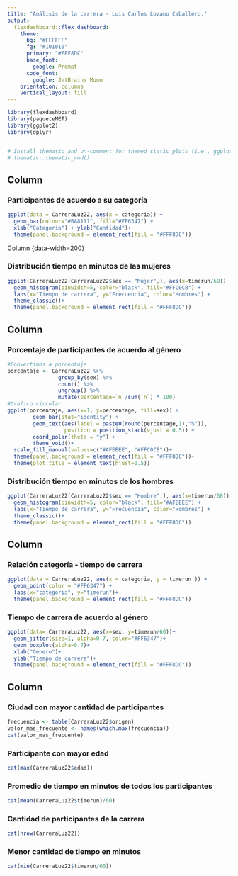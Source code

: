```yaml
---
title: "Análisis de la carrera - Luis Carlos Lozano Caballero."
output:
  flexdashboard::flex_dashboard:
    theme:
      bg: "#FFFFFF"
      fg: "#101010" 
      primary: "#FFF8DC"
      base_font:
        google: Prompt
      code_font:
        google: JetBrains Mono
    orientation: columns
    vertical_layout: fill
---
```


```r
library(flexdashboard)
library(paqueteMET)
library(ggplot2)
library(dplyr)


# Install thematic and un-comment for themed static plots (i.e., ggplot2)
# thematic::thematic_rmd()
```

Column {data-width=200}
-----------------------------------------------------------------------

### Participantes de acuerdo a su categoría

```r
ggplot(data = CarreraLuz22, aes(x = categoria)) + 
  geom_bar(colour="#BA8111", fill="#FF6347") + 
  xlab("Categoria") + ylab("Cantidad")+ 
  theme(panel.background = element_rect(fill = "#FFF8DC"))

```
Column {data-width=200}


### Distribución tiempo en minutos de las mujeres

```r
ggplot(CarreraLuz22[CarreraLuz22$sex == "Mujer",], aes(x=timerun/60)) +
  geom_histogram(binwidth=5, color="black", fill="#FFC0CB") +
  labs(x="Tiempo de carrera", y="Frecuencia", color="Hombres") +
  theme_classic()+
  theme(panel.background = element_rect(fill = "#FFF8DC"))
```

Column {data-width=200}
-----------------------------------------------------------------------

### Porcentaje de participantes de acuerdo al género

```r
#Convertimos a porcentaje
porcentaje <- CarreraLuz22 %>% 
                group_by(sex) %>% 
                count() %>% 
                ungroup() %>% 
                mutate(percentage=`n`/sum(`n`) * 100)
#Grafico circular
ggplot(porcentaje, aes(x=1, y=percentage, fill=sex)) +
        geom_bar(stat="identity") +
        geom_text(aes(label = paste0(round(percentage,1),"%")), 
                  position = position_stack(vjust = 0.5)) +
        coord_polar(theta = "y") + 
        theme_void()+
  scale_fill_manual(values=c("#AFEEEE", "#FFC0CB"))+
  theme(panel.background = element_rect(fill = "#FFF8DC"))+
  theme(plot.title = element_text(hjust=0.5))
```



### Distribución tiempo en minutos de los hombres

```r
ggplot(CarreraLuz22[CarreraLuz22$sex == "Hombre",], aes(x=timerun/60)) +
  geom_histogram(binwidth=5, color="black", fill="#AFEEEE") +
  labs(x="Tiempo de carrera", y="Frecuencia", color="Hombres") +
  theme_classic()+
  theme(panel.background = element_rect(fill = "#FFF8DC"))
```




Column {data-width=200}
-----------------------------------------------------------------------

### Relación categoría - tiempo de carrera

```r
ggplot(data = CarreraLuz22, aes(x = categoria, y = timerun )) +
  geom_point(color = "#FF6347") +
  labs(x="categoria", y="timerun")+
  theme(panel.background = element_rect(fill = "#FFF8DC"))
```

### Tiempo de carrera de acuerdo al género

```r
ggplot(data= CarreraLuz22, aes(x=sex, y=timerun/60))+
  geom_jitter(size=1, alpha=0.7, color="#FF6347")+
  geom_boxplot(alpha=0.7)+
  xlab("Genero")+
  ylab("Tiempo de carrera")+
  theme(panel.background = element_rect(fill = "#FFF8DC"))
```

Column {data-width=150}
-----------------------------------------------------------------------
### Ciudad con mayor cantidad de participantes
```r
frecuencia <- table(CarreraLuz22$origen)
valor_mas_frecuente <- names(which.max(frecuencia))
cat(valor_mas_frecuente)


```

### Participante con mayor edad
```r
cat(max(CarreraLuz22$edad))
```
### Promedio de tiempo en minutos de todos los participantes
```r
cat(mean(CarreraLuz22$timerun)/60)
```
### Cantidad de participantes de la carrera
```r
cat(nrow(CarreraLuz22))
```

### Menor cantidad de tiempo en minutos
```r
cat(min(CarreraLuz22$timerun/60))
```
